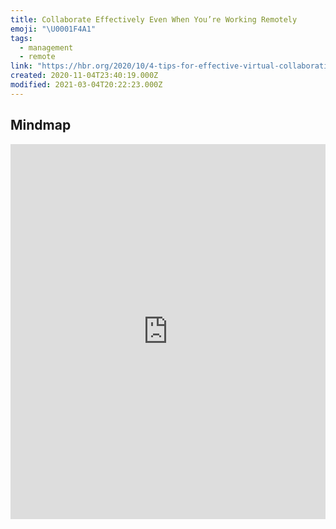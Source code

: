 ```yaml
---
title: Collaborate Effectively Even When You’re Working Remotely
emoji: "\U0001F4A1"
tags:
  - management
  - remote
link: "https://hbr.org/2020/10/4-tips-for-effective-virtual-collaboration"
created: 2020-11-04T23:40:19.000Z
modified: 2021-03-04T20:22:23.000Z
---
```


## Mindmap

<iframe
  height="600"
  style="width: 100%;"
  scrolling="no"
  title="mindmap"
  src="https://gitmind.com/app/doc/6b045247dc5871af625435b21065dd9c"
  frameborder="no"
  allowtransparency="true"
  allowfullscreen="true"
/>

## Tip

Collaborate is especially difficult right now, when some, or all, of your team is working remotely. But there are steps you can take to ensure your team is effectively moving ahead in accomplishing group goals.

1. You may be tempted to set aside a specific time to do this, but you don't want to add to people already overcrowded schedules. <Highlight>Use existing meetings to brainstorem, set vision, aligh roles, or have other creative and strategic discussions</Highlight>. Set an agenda in advance, and assign someone to facilitate the meeting to keep the group on track and focus on decision-marking.

2. Also, <Highlight>remember that not every communication needs to happen in a meeting</Highlight>. When you can, <Box>use shared documents<</Box>> that can be updated and tracked by multiple people asychronously, and set clear deadline for the team to review.

3. You can also <Highlight>encourage people to work virtually 'side by side' to push forward a shared project</Highlight>. They might get on a video call to work together, so that they can easily stop and ask a question or requested feedback.

Working together well from afar is difficulty, but it's possible, with intentionality and focus.

## Translations

<details>
   <summary>🇨🇳</summary>
远程工作时也要有效协作

当你的团队中有些或全部成员都正在远程工作，协作就特别困难。不过，你也可以采取一些措施，以确保你的团队能够有效地完成团队目标。

1. 你可能希望为此预留一个特定的时间，但不希望将其加入已经过度拥挤的日程安排中。可以利用现有的会议来集思广益，设定远景，调整角色或进行其他创造性和战略性讨论。预先确定会议日程，并指派一名人员来协助会议，使团队保持在正轨上并专注于决策制定。

2. 与此同时，记住并非所有的沟通都需要在会议上进行。如果可以的话，使用可以由多人同步更新和跟踪的共享文档，并为团队设置明确的审阅时间。

3. 你还可以鼓励人们虚拟地'并肩作战'来推动共同的项目。通过视频通话，他们可以协同工作，这样他们就可以轻松的停下来，询问问题或者请求反馈。

远程合作很艰难，但是有目的性和专注度的时候是有可能实现的。

</details>
